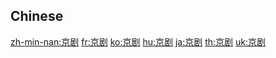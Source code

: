 {{also|京劇}}
==Chinese==
{{zh-see|京劇}}

[[zh-min-nan:京剧]]
[[fr:京剧]]
[[ko:京剧]]
[[hu:京剧]]
[[ja:京剧]]
[[th:京剧]]
[[uk:京剧]]